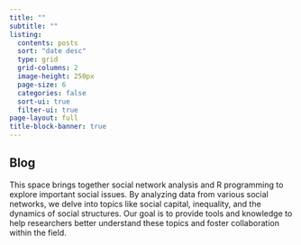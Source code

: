 ```yaml
---
title: ""
subtitle: ""
listing:
  contents: posts
  sort: "date desc"
  type: grid
  grid-columns: 2
  image-height: 250px
  page-size: 6
  categories: false
  sort-ui: true
  filter-ui: true
page-layout: full
title-block-banner: true
---
```



::: {.blog-page}
::: {.blog-header}
# Blog
::: {.blog-description}
This space brings together social network analysis and R programming to explore important social issues. By analyzing data from various social networks, we delve into topics like social capital, inequality, and the dynamics of social structures. Our goal is to provide tools and knowledge to help researchers better understand these topics and foster collaboration within the field.
:::
:::

::: {#listing-content}
:::
:::

